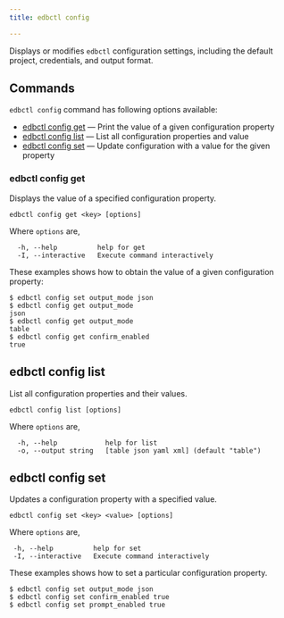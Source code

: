 ```yaml
---
title: edbctl config

---
```


Displays or modifies `edbctl` configuration settings, including the default project, credentials, and output format.

## Commands

`edbctl config` command has following options available:

-   [edbctl config get](edbctl_config.mdx#edbctl-config-get) — Print the value of a given configuration property
-   [edbctl config list](edbctl_config.mdx#edbctl-config-list) — List all configuration properties and value
-   [edbctl config set](edbctl_config.mdx#edbctl-config-set) — Update configuration with a value for the given property

### edbctl config get

Displays the value of a specified configuration property.

```
edbctl config get <key> [options]
```

Where `options` are,

```
  -h, --help          help for get
  -I, --interactive   Execute command interactively
```

These examples shows how to obtain the value of a given configuration property:

```
$ edbctl config set output_mode json
$ edbctl config get output_mode
json
$ edbctl config get output_mode
table
$ edbctl config get confirm_enabled
true
```

## edbctl config list

List all configuration properties and their values.

```
edbctl config list [options]
```

Where `options` are,

```
  -h, --help            help for list
  -o, --output string   [table json yaml xml] (default "table")
```

## edbctl config set

Updates a configuration property with a specified value.

```
edbctl config set <key> <value> [options]
```

Where `options` are,

```
 -h, --help          help for set
 -I, --interactive   Execute command interactively
```

These examples shows how to set a particular configuration property.

```
$ edbctl config set output_mode json
$ edbctl config set confirm_enabled true
$ edbctl config set prompt_enabled true
```
